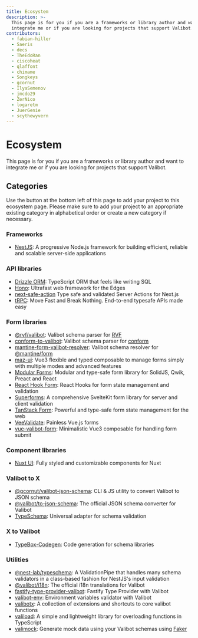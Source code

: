 ```yaml
---
title: Ecosystem
description: >-
  This page is for you if you are a frameworks or library author and want to
  integrate me or if you are looking for projects that support Valibot.
contributors:
  - fabian-hiller
  - Saeris
  - decs
  - TheEdoRan
  - ciscoheat
  - qlaffont
  - chimame
  - Songkeys
  - gcornut
  - IlyaSemenov
  - jmcdo29
  - ZerNico
  - logaretm
  - JuerGenie
  - scythewyvern
---
```


# Ecosystem

This page is for you if you are a frameworks or library author and want to integrate me or if you are looking for projects that support Valibot.

## Categories

Use the button at the bottom left of this page to add your project to this ecosystem page. Please make sure to add your project to an appropriate existing category in alphabetical order or create a new category if necessary.

### Frameworks

- [NestJS](https://docs.nestjs.com): A progressive Node.js framework for building efficient, reliable and scalable server-side applications

### API libraries

- [Drizzle ORM](https://orm.drizzle.team/): TypeScript ORM that feels like writing SQL
- [Hono](https://hono.dev/): Ultrafast web framework for the Edges
- [next-safe-action](https://next-safe-action.dev) Type safe and validated Server Actions for Next.js
- [tRPC](https://trpc.io/): Move Fast and Break Nothing. End-to-end typesafe APIs made easy

### Form libraries

- [@rvf/valibot](https://github.com/airjp73/rvf/tree/main/packages/valibot): Valibot schema parser for [RVF](https://rvf-js.io/)
- [conform-to-valibot](https://github.com/chimame/conform-to-valibot): Valibot schema parser for [conform](https://conform.guide/)
- [mantine-form-valibot-resolver](https://github.com/Songkeys/mantine-form-valibot-resolver): Valibot schema resolver for [@mantine/form](https://mantine.dev/form/use-form/)
- [maz-ui](https://maz-ui.com/composables/use-form-validator): Vue3 flexible and typed composable to manage forms simply with multiple modes and advanced features
- [Modular Forms](https://modularforms.dev/): Modular and type-safe form library for SolidJS, Qwik, Preact and React
- [React Hook Form](https://react-hook-form.com/): React Hooks for form state management and validation
- [Superforms](https://superforms.rocks): A comprehensive SvelteKit form library for server and client validation
- [TanStack Form](https://tanstack.com/form): Powerful and type-safe form state management for the web
- [VeeValidate](https://vee-validate.logaretm.com/v4/): Painless Vue.js forms
- [vue-valibot-form](https://github.com/IlyaSemenov/vue-valibot-form): Minimalistic Vue3 composable for handling form submit

### Component libraries

- [Nuxt UI](https://ui.nuxt.com/): Fully styled and customizable components for Nuxt

### Valibot to X

- [@gcornut/valibot-json-schema](https://github.com/gcornut/valibot-json-schema): CLI & JS utility to convert Valibot to JSON schema
- [@valibot/to-json-schema](https://github.com/fabian-hiller/valibot/tree/main/packages/to-json-schema): The official JSON schema converter for Valibot
- [TypeSchema](https://typeschema.com/): Universal adapter for schema validation

### X to Valibot

- [TypeBox-Codegen](https://sinclairzx81.github.io/typebox-workbench/): Code generation for schema libraries

### Utilities

- [@nest-lab/typeschema](https://github.com/jmcdo29/nest-lab/tree/main/packages/typeschema): A ValidationPipe that handles many schema validators in a class-based fashion for NestJS's input validation
- [@valibot/i18n](https://github.com/fabian-hiller/valibot/tree/main/packages/i18n): The official i18n translations for Valibot
- [fastify-type-provider-valibot](https://github.com/qlaffont/fastify-type-provider-valibot): Fastify Type Provider with Valibot
- [valibot-env](https://y-hiraoka.github.io/valibot-env): Environment variables validator with Valibot
- [valibotx](https://github.com/IlyaSemenov/valibotx): A collection of extensions and shortcuts to core valibot functions
- [valiload](https://github.com/JuerGenie/valiload): A simple and lightweight library for overloading functions in TypeScript
- [valimock](https://github.com/saeris/valimock): Generate mock data using your Valibot schemas using [Faker](https://github.com/faker-js/faker)
